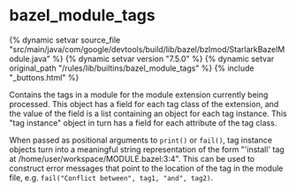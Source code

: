 <html devsite>
<head>
  <meta name="project_path" value="/_project.yaml">
  <meta name="book_path" value="/versions/7.5.0/_book.yaml">
</head>
<body>

<h1 class="page-title" id="modules.bazel_module_tags">bazel_module_tags</h1>

{% dynamic setvar source_file "src/main/java/com/google/devtools/build/lib/bazel/bzlmod/StarlarkBazelModule.java" %}
{% dynamic setvar version "7.5.0" %}
{% dynamic setvar original_path "/rules/lib/builtins/bazel_module_tags" %}
{% include "_buttons.html" %}
<!-- {% raw %} -->

Contains the tags in a module for the module extension currently being processed. This object has a field for each tag class of the extension, and the value of the field is a list containing an object for each tag instance. This "tag instance" object in turn has a field for each attribute of the tag class.

When passed as positional arguments to <code>print()</code> or <code>fail()</code>, tag instance objects turn into a meaningful string representation of the form "'install' tag at /home/user/workspace/MODULE.bazel:3:4". This can be used to construct error messages that point to the location of the tag in the module file, e.g. <code>fail("Conflict between", tag1, "and", tag2)</code>.



</body>
</html>

<!-- {% endraw %} -->
